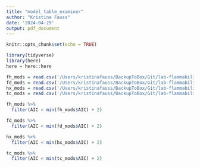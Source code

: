 ```yaml
---
title: "model_table_examiner"
author: "Kristina Fauss"
date: '2024-04-29'
output: pdf_document
---
```


```r
knitr::opts_chunk$set(echo = TRUE)

library(tidyverse)
library(here)
here = here::here
```

```r
fh_mods = read.csv('/Users/kristinafauss/BackupToBox/Git/lab-flammability-testing-2022/model_summary_tables/mainFHmem.csv')
fd_mods = read.csv('/Users/kristinafauss/BackupToBox/Git/lab-flammability-testing-2022/model_summary_tables/mainFDmem.csv')
hx_mods = read.csv('/Users/kristinafauss/BackupToBox/Git/lab-flammability-testing-2022/model_summary_tables/mainHFmem.csv')
tc_mods = read.csv('/Users/kristinafauss/BackupToBox/Git/lab-flammability-testing-2022/model_summary_tables/mainTEMPmem.csv')
```

```r
fh_mods %>% 
  filter(AIC < min(fh_mods$AIC) + 2)
```

```r
fd_mods %>% 
  filter(AIC < min(fd_mods$AIC) + 2)
```

```r
hx_mods %>% 
  filter(AIC < min(hx_mods$AIC) + 2)
```
```r
tc_mods %>% 
  filter(AIC < min(tc_mods$AIC) + 2)
```
